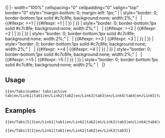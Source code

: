 <includeonly>{|
|- width="100%" cellspacing="0" cellpadding="0" valign="top" border="0" style="margin-bottom: 0; margin-left: 1px;" |
| style="border: 0; border-bottom:1px solid #c7c8fe; background:none; width:2%;" | &nbsp;
| {{#ifexpr: {{{1}}}>=1 | {{#ifexpr: {{{2}}}=1 | {{en/Tab on|{{{4}}}}} | {{en/Tab off|{{{3}}}|{{{4}}}}} }} | }}
| style="border: 0; border-bottom:1px solid #c7c8fe; background:none; width:2%;" | &nbsp;
| {{#ifexpr: {{{1}}}>=2 | {{#ifexpr: {{{2}}}=2 | {{en/Tab on|{{{6}}}}} | {{en/Tab off|{{{5}}}|{{{6}}}}} }} | }}
| style="border: 0; border-bottom:1px solid #c7c8fe; background:none; width:2%;" | &nbsp;
| {{#ifexpr: {{{1}}}>=3 | {{#ifexpr: {{{2}}}=3 | {{en/Tab on|{{{8}}}}} | {{en/Tab off|{{{7}}}|{{{8}}}}} }} | }}
| style="border: 0; border-bottom:1px solid #c7c8fe; background:none; width:2%;" | &nbsp;
| {{#ifexpr: {{{1}}}>=4 | {{#ifexpr: {{{2}}}=4 | {{en/Tab on|{{{10}}}}} | {{en/Tab off|{{{9}}}|{{{10}}}}} }} | }}
| style="border: 0; border-bottom:1px solid #c7c8fe; background:none; width:2%;" | &nbsp;
| {{#ifexpr: {{{1}}}>=5 | {{#ifexpr: {{{2}}}=5 | {{en/Tab on|{{{12}}}}} | {{en/Tab off|{{{11}}}|{{{12}}}}} }} | }}
| style="border: 0; border-bottom:1px solid #c7c8fe; background:none; width:2%;" | &nbsp;
|}</includeonly><noinclude>

==Usage==
<pre>
{{en/Tabs|number tabs|active tab|en/Link1|tab1|en/Link2|tab2|en/Link3|tab3|en/Link4|tab4|en/Link5|tab5}}
</pre>

==Examples==
<pre>
{{en/Tabs|5|3|en/Link1|tab1|en/Link2|tab2|en/Link3|tab3|en/Link4|tab4|en/Link5|tab5}}
</pre>
{{en/Tabs|5|3|en/Link1|tab1|en/Link2|tab2|en/Link3|tab3|en/Link4|tab4|en/Link5|tab5}}

<pre>
{{en/Tabs|3|1|en/Link1|tab1|en/Link2|tab2|en/Link3|tab3}}
</pre>
{{en/Tabs|3|1|en/Link1|tab1|en/Link2|tab2|en/Link3|tab3}}

</noinclude>